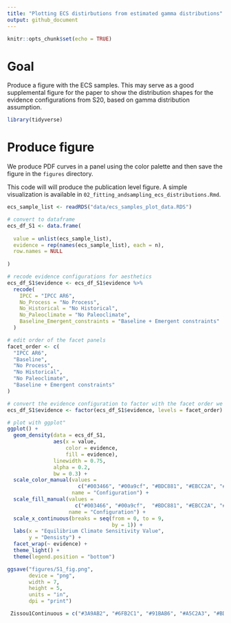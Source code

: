 ```yaml
---
title: "Plotting ECS distirbutions from estimated gamma distributions"
output: github_document
---
```


```r
knitr::opts_chunk$set(echo = TRUE)
```

# Goal 

Produce a figure with the ECS samples. This may serve as a good supplemental figure for the paper to show the distribution shapes for the evidence configurations from S20, based on gamma distribution assumption. 

```r
library(tidyverse)
```
# Produce figure

We produce PDF curves in a panel using the color palette and then save the figure in the `figures` directory.

This code will will produce the publication level figure. A simple visualization is available in `02_fitting_andsampling_ecs_distributions.Rmd`.

```r
ecs_sample_list <- readRDS("data/ecs_samples_plot_data.RDS")

# convert to dataframe
ecs_df_S1 <- data.frame(
  
  value = unlist(ecs_sample_list),
  evidence = rep(names(ecs_sample_list), each = n),
  row.names = NULL
  
)

# recode evidence configurations for aesthetics
ecs_df_S1$evidence <- ecs_df_S1$evidence %>%
  recode(
    IPCC = "IPCC AR6",
    No_Process = "No Process",
    No_Historical = "No Historical",
    No_Paleoclimate = "No Paleoclimate",
    Baseline_Emergent_constraints = "Baseline + Emergent constraints"
  )

# edit order of the facet panels
facet_order <- c(
  "IPCC AR6",
  "Baseline",
  "No Process",
  "No Historical",
  "No Paleoclimate",
  "Baseline + Emergent constraints"
)

# convert the evidence configuration to factor with the facet order we want
ecs_df_S1$evidence <- factor(ecs_df_S1$evidence, levels = facet_order)

# plot with ggplot"
ggplot() +
  geom_density(data = ecs_df_S1,
               aes(x = value, 
                   color = evidence,
                   fill = evidence),
               linewidth = 0.75, 
               alpha = 0.2, 
               bw = 0.3) +
  scale_color_manual(values = 
                       c("#003466", "#00a9cf", "#BDC881", "#EBCC2A", "#F21A00", "#550307"), 
                     name = "Configuration") +
  scale_fill_manual(values = 
                      c("#003466", "#00a9cf",  "#BDC881", "#EBCC2A", "#F21A00", "#550307"), 
                    name = "Configuration") +
  scale_x_continuous(breaks = seq(from = 0, to = 9, 
                                  by = 1)) +
  labs(x = "Equilibrium Climate Sensitivity Value",
       y = "Densisty") +
  facet_wrap(~ evidence) +
  theme_light() +
  theme(legend.position = "bottom")

ggsave("figures/S1_fig.png",
       device = "png",
       width = 7,
       height = 5,
       units = "in",
       dpi = "print")
```

```r
 Zissou1Continuous = c("#3A9AB2", "#6FB2C1", "#91BAB6", "#A5C2A3", "#BDC881", "#DCCB4E", "#E3B710", "#E79805", "#EC7A05", "#EF5703", "#F11B00")
```

